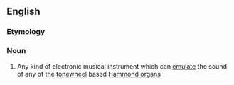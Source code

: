 ==English==
{{wikipedia}}

===Etymology===
{{blend|en|clone|[[tonewheel|tonewheel organ]]}}

===Noun===
{{en-noun}}

# {{lb|en|musical instruments}} Any kind of electronic musical instrument which can [[emulate]] the sound of any of the [[tonewheel]] based [[Hammond organ]]s